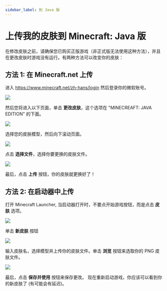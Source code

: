 ```yaml
---
sidebar_label: 到 Java 版
---
```


# 上传我的皮肤到 Minecraft: Java 版

在修改皮肤之前，请确保您已购买正版游戏（非正式版无法使用这种方法），并且在更改皮肤时游戏没有运行。有两种方法可以改变你的皮肤：

## 方法 1: 在 Minecraft.net 上传

进入 https://www.minecraft.net/zh-hans/login 然后登录你的微软账号。

![](minecraft-net-sign-in.png)

然后您将进入以下页面，单击 **更改皮肤**，这个选项在 "MINECREAFT: JAVA EDITION" 的下面。

![](minecraft-net-profile-page.png)

选择您的皮肤模型，然后向下滚动页面。

![](minecraft-net-change-skin.png)

点击 **选择文件**，选择你要更换的皮肤文件。

![](minecraft-net-upload-file.png)

最后，点击 **上传** 按钮，你的皮肤就更换好了！

## 方法 2: 在启动器中上传

打开 Minecraft Launcher, 当启动器打开时，不要点开始游戏按钮，而是点击 **皮肤** 选项。

![](launcher-home.png)

单击 **新皮肤** 按钮

![](launcher-skins.png)

输入皮肤名，选择模型并上传你的皮肤文件。单击 **浏览** 按钮来选取你的 PNG 皮肤文件。

![](launcher-skins-new.png)

最后，点击 **保存并使用** 按钮来保存更改。
现在重新启动游戏，你应该可以看到你的新皮肤了 (有可能会有延迟)。